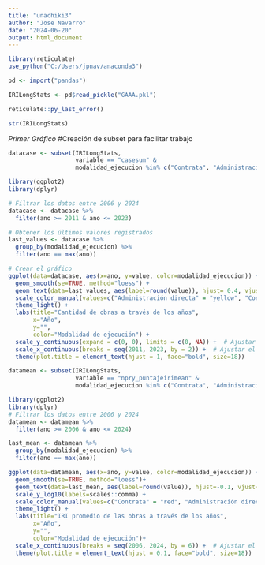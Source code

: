 ```yaml
---
title: "unachiki3"
author: "Jose Navarro"
date: "2024-06-20"
output: html_document
---
```


```r
library(reticulate)
use_python("C:/Users/jpnav/anaconda3") 
```

```r
pd <- import("pandas")

IRILongStats <- pd$read_pickle("GAAA.pkl")

reticulate::py_last_error()

str(IRILongStats) 
```

*Primer Gráfico*
#Creación de subset para facilitar trabajo  
```r
datacase <- subset(IRILongStats, 
                   variable == "casesum" & 
                   modalidad_ejecucion %in% c("Contrata", "Administración directa"))
```

```r
library(ggplot2)
library(dplyr)

# Filtrar los datos entre 2006 y 2024
datacase <- datacase %>%
  filter(ano >= 2011 & ano <= 2023)

# Obtener los últimos valores registrados
last_values <- datacase %>%
  group_by(modalidad_ejecucion) %>%
  filter(ano == max(ano))

# Crear el gráfico
ggplot(data=datacase, aes(x=ano, y=value, color=modalidad_ejecucion)) +
  geom_smooth(se=TRUE, method="loess") +
  geom_text(data=last_values, aes(label=round(value)), hjust= 0.4, vjust= -3, color="black", show.legend = FALSE) +
  scale_color_manual(values=c("Administración directa" = "yellow", "Contrata" = "red")) +
  theme_light() +
  labs(title="Cantidad de obras a través de los años",
       x="Año",
       y="",
       color="Modalidad de ejecución") +
  scale_y_continuous(expand = c(0, 0), limits = c(0, NA)) +  # Ajustar el eje y para eliminar valores negativos
  scale_x_continuous(breaks = seq(2011, 2023, by = 2)) +  # Ajustar el eje x para mostrar todos los años
  theme(plot.title = element_text(hjust = 1, face="bold", size=18))
```
```r
datamean <- subset(IRILongStats, 
                   variable == "npry_puntajeirimean" & 
                   modalidad_ejecucion %in% c("Contrata", "Administración directa"))
```

```r
library(ggplot2)
library(dplyr)
# Filtrar los datos entre 2006 y 2024
datamean <- datamean %>%
  filter(ano >= 2006 & ano <= 2024)

last_mean <- datamean %>%
  group_by(modalidad_ejecucion) %>%
  filter(ano == max(ano))

ggplot(data=datamean, aes(x=ano, y=value, color=modalidad_ejecucion)) +
  geom_smooth(se=TRUE, method="loess")+
  geom_text(data=last_mean, aes(label=round(value)), hjust=-0.1, vjust=0.5, color="black", show.legend = FALSE)+
  scale_y_log10(labels=scales::comma) +
  scale_color_manual(values=c("Contrata" = "red", "Administración directa" = "yellow")) +
  theme_light() +
  labs(title="IRI promedio de las obras a través de los años",
       x="Año",
       y="",
       color="Modalidad de ejecución")+
  scale_x_continuous(breaks = seq(2006, 2024, by = 6)) +  # Ajustar el eje x para mostrar todos los años
  theme(plot.title = element_text(hjust = 0.1, face="bold", size=18))
```



